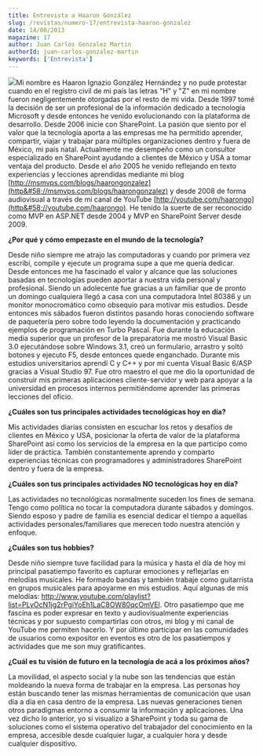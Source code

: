 ```yaml
---
title: Entrevista a Haaron González
slug: /revistas/numero-17/entrevista-haaron-gonzalez
date: 14/08/2013
magazine: 17
author: Juan Carlos Gonzalez Martin
authorId: juan-carlos-gonzalez-martin
keywords: ['Entrevista']
---
```



<ArticleHeader frontmatter={props.pageContext.frontmatter} />



​![](/../images/autores/haaron-gonzalez.png#author)Mi nombre es Haaron Ignazio González Hernández y no pude protestar cuando en el registro civil de mi país las letras "H" y "Z" en mi nombre fueron negligentemente otorgadas por el resto de mi vida. Desde 1997 tomé la decisión de ser un profesional de la información dedicado a tecnología Microsoft y desde entonces he venido evolucionando con la plataforma de desarrollo. Desde 2006 inicie con SharePoint. La pasión que siento por el valor que la tecnología aporta a las empresas me ha permitido aprender, compartir, viajar y trabajar para múltiples organizaciones dentro y fuera de México, mi país natal. Actualmente me desempeño como un consultor especializado en SharePoint ayudando a clientes de México y USA a tomar ventaja del producto. Desde el año 2005 he venido reflejando en texto experiencias y lecciones aprendidas mediante mi blog [http://msmvps.com/blogs/haarongonzalez](http&#58;//msmvps.com/blogs/haarongonzalez) y desde 2008 de forma audiovisual a través de mi canal de YouTube [http://youtube.com/haarongo](http&#58;//youtube.com/haarongo). He tenido la suerte de ser reconocido como MVP en ASP.NET desde 2004 y MVP en SharePoint Server desde 2009.

**¿Por qué y cómo empezaste en el mundo de la tecnología?**

Desde niño siempre me atrajo las computadoras y cuando por primera vez escribí, compile y ejecute un programa supe a que me quería dedicar. Desde entonces me ha fascinado el valor y alcance que las soluciones basadas en tecnologías pueden aportar a nuestra vida personal y profesional. Siendo un adolecente fue gracias a un familiar que de pronto un domingo cualquiera llegó a casa con una computadora Intel 80386 y un monitor monocromático como obsequio para motivar mis estudios. Desde entonces mis sábados fueron distintos pasando horas conociendo software de paquetería pero sobre todo leyendo la documentación y practicando ejemplos de programación en Turbo Pascal. Fue durante la educación media superior que un profesor de la preparatoria me mostró Visual Basic 3.0 ejecutándose sobre Windows 3.1, creó un formulario, arrastro y soltó botones y ejecuto F5, desde entonces quede enganchado. Durante mis estudios universitarios aprendí C y C++ y por mi cuenta Visual Basic 6/ASP gracias a Visual Studio 97. Fue otro maestro el que me dio la oportunidad de construir mis primeras aplicaciones cliente-servidor y web para apoyar a la universidad en procesos internos permitiéndome aprender las primeras lecciones del oficio.

**¿Cuáles son tus principales actividades tecnológicas hoy en día?**

Mis actividades diarias consisten en escuchar los retos y desafíos de clientes en México y USA, posicionar la oferta de valor de la plataforma SharePoint así como los servicios de la empresa en la que participo como líder de práctica. También constantemente aprendo y comparto experiencias técnicas con programadores y administradores SharePoint dentro y fuera de la empresa.

**¿Cuáles son tus principales actividades NO tecnológicas hoy en día?**

Las actividades no tecnológicas normalmente suceden los fines de semana. Tengo como política no tocar la computadora durante sábados y domingos. Siendo esposo y padre de familia es esencial dedicar el tiempo a aquellas actividades personales/familiares que merecen todo nuestra atención y enfoque.

**¿Cuáles son tus hobbies?**

Desde niño siempre tuve facilidad para la música y hasta el día de hoy mi principal pasatiempo favorito es capturar emociones y reflejarlas en melodías musicales. He formado bandas y también trabaje como guitarrista en grupos musicales para apoyarme en mis estudios. Aquí algunas de mis melodías: http://www.youtube.com/playlist?list=PLyOcN1jg2rPgiYoEh1LaC8OW80qcOmVEl. Otro pasatiempo que me fascina es poder expresar en texto y audiovisualmente experiencias técnicas y por supuesto compartirlas con otros, mi blog y mi canal de YouTube me permiten hacerlo. Y por último participar en las comunidades de usuarios como expositor en eventos es otro de los pasatiempos y actividades que me son muy gratificantes.

**¿Cuál es tu visión de futuro en la tecnología de acá a los próximos años?**

La movilidad, el aspecto social y la nube son las tendencias que están moldeando la nueva forma de trabajar en la empresa. Las personas hoy están buscando tener las mismas herramientas de comunicación que usan día a día en casa dentro de la empresa. Las nuevas generaciones tienen otros paradigmas entorno a consumir la información y aplicaciones. Una vez dicho lo anterior, yo si visualizo a SharePoint y toda su gama de soluciones como el sistema operativo del trabajador del conocimiento en la empresa, accesible desde cualquier lugar, a cualquier hora y desde cualquier dispositivo.

